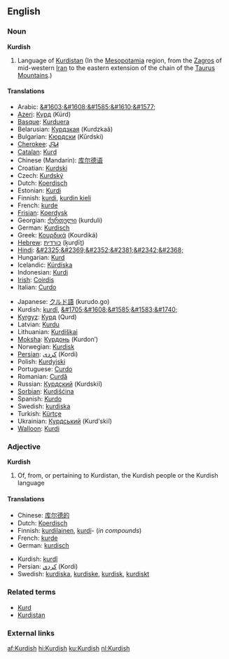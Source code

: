 {{interwiktionary|code=ku}}
==English==
{{wikipedia}}
===Noun===
'''Kurdish'''
# Language of [[Kurdistan]] (In the [[Mesopotamia]] region, from the [[Zagros]] of mid-western [[Iran]] to the eastern extension of the chain of the [[Taurus Mountains]].)

====Translations====
{{top}}
*Arabic: [[&#1603;&#1608;&#1585;&#1610;&#1577;]]
*[[Azeri]]: [[Күрд]] (Kürd)
*[[Basque]]: [[Kurduera]]
*Belarusian: [[Курдзкая]] (Kurdzkaǎ)
*Bulgarian: [[Кюрдски]] (Kǔrdski)
*[[Cherokee]]: [[ᎫᎸᏗ]]
*[[Catalan]]: [[Kurd]]
*Chinese (Mandarin): [[库尔德语]]
*Croatian: [[Kurdski]]
*Czech: [[Kurdský]]
*Dutch: [[Koerdisch]] {{n}}
*Estonian: [[Kurdi]]
*Finnish: [[kurdi#Finnish|kurdi]], [[kurdin kieli]]
*French: [[kurde]] {{m}}
*[[Frisian]]: [[Koerdysk]]
*Georgian: [[ქურთული]] (kurduli)
*German: [[Kurdisch]]
*Greek: [[Κουρδικά]] (Kourdiká)
*[[Hebrew]]: [[כורדית]] (ḵurḏīṯ)
*[[Hindi]]: [[&#2325;&#2369;&#2352;&#2381;&#2342;&#2368;]]
*Hungarian: [[Kurd]]
*Icelandic: [[Kúrdíska]]
*Indonesian: [[Kurdi]]
*[[Irish]]: [[Coirdis]]
*Italian: [[Curdo]]
{{mid}}
*Japanese: [[クルド語]] (kurudo.go)
*Kurdish: [[kurdî]], [[&#1705;&#1608;&#1585;&#1583;&#1740;]]
*[[Kyrgyz]]: [[Курд]] (Qurd)
*Latvian: [[Kurdu]]
*Lithuanian: [[Kurdiškai]]
*[[Moksha]]: [[Курдонь]] (Kurdonʹ)
*Norwegian: [[Kurdisk]]
*[[Persian]]: [[كردی]] (Kordi)
*Polish: [[Kurdyjski]]
*Portuguese: [[Curdo]]
*Romanian: [[Curdă]]
*Russian: [[Курдский]] (Kurdskiĭ)
*[[Sorbian]]: [[Kurdišćina]]
*Spanish: [[Kurdo]]
*Swedish: [[kurdiska]]
*Turkish: [[Kürtçe]]
*Ukrainian: [[Курдський]] (Kurdʹskiĭ)
*[[Walloon]]: [[Kurdi]]
{{bottom}}

===Adjective===
'''Kurdish'''

# Of, from, or pertaining to Kurdistan, the Kurdish people or the Kurdish language

====Translations====
{{top}}
*Chinese: [[库尔德的]]
*Dutch: [[Koerdisch]]
*Finnish: [[kurdilainen]], [[kurdi#Finnish|kurdi]]- (''in compounds'')
*French: [[kurde]]
*German: [[kurdisch]]
{{mid}}
*Kurdish: [[kurdî]]
*Persian: [[كردی]]  (Kordi)
*Swedish: [[kurdiska]], [[kurdiske]], [[kurdisk]], [[kurdiskt]]
{{bottom}}

===Related terms===
*[[Kurd]]
*[[Kurdistan]]

===External links===
{{ethnologue|code=ckb}}
{{ethnologue|code=kmr}}
{{ethnologue|code=sdh}}

[[af:Kurdish]]
[[hi:Kurdish]]
[[ku:Kurdish]]
[[nl:Kurdish]]